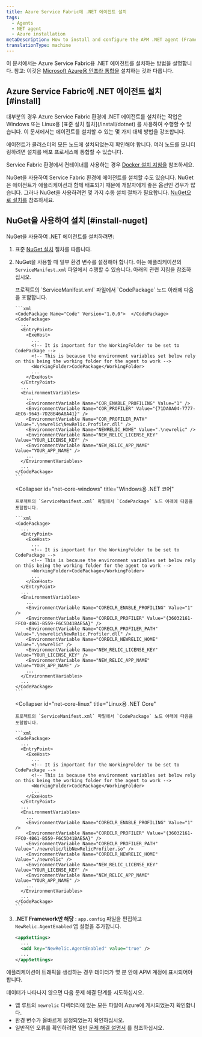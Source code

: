 ```yaml
---
title: Azure Service Fabric에 .NET 에이전트 설치
tags:
  - Agents
  - NET agent
  - Azure installation
metaDescription: How to install and configure the APM .NET agent (Framework and Core) for Azure Service Fabric.
translationType: machine
---
```


이 문서에서는 Azure Service Fabric용 .NET 에이전트를 설치하는 방법을 설명합니다. 참고: 이것은 [Microsoft Azure용 인프라 통합을](/docs/integrations/microsoft-azure-integrations/getting-started/introduction-azure-monitoring-integrations) 설치하는 것과 다릅니다.

## Azure Service Fabric에 .NET 에이전트 설치 [#install]

<Callout variant="important">
  대부분의 경우 Azure Service Fabric 환경에 .NET 에이전트를 설치하는 작업은 Windows 또는 Linux용 [표준 설치 절차](/install/dotnet) 를 사용하여 수행할 수 있습니다. 이 문서에서는 에이전트를 설치할 수 있는 몇 가지 대체 방법을 강조합니다.

  에이전트가 클러스터의 모든 노드에 설치되었는지 확인해야 합니다. 여러 노드를 모니터링하려면 설치를 배포 프로세스에 통합할 수 있습니다.
</Callout>

Service Fabric 환경에서 컨테이너를 사용하는 경우 [Docker 설치 지침을](/install/dotnet) 참조하세요.

NuGet을 사용하여 Service Fabric 환경에 에이전트를 설치할 수도 있습니다. NuGet은 에이전트가 애플리케이션과 함께 배포되기 때문에 개발자에게 좋은 옵션인 경우가 많습니다. 그러나 NuGet을 사용하려면 몇 가지 수동 설치 절차가 필요합니다. [NuGet으로 설치를](#install-nuget) 참조하세요.

## NuGet을 사용하여 설치 [#install-nuget]

NuGet을 사용하여 .NET 에이전트를 설치하려면:

1. 표준 [NuGet 설치](/docs/agents/net-agent/installation/install-net-agent-using-nuget) 절차를 따릅니다.

2. NuGet을 사용할 때 일부 환경 변수를 설정해야 합니다. 이는 애플리케이션의 `ServiceManifest.xml` 파일에서 수행할 수 있습니다. 아래의 관련 지침을 참조하십시오.

   <CollapserGroup>
     <Collapser
       id="net-framework"
       title=".NET 프레임 워크"
     >
       프로젝트의 `ServiceManifest.xml` 파일에서 `CodePackage` 노드 아래에 다음을 포함합니다.

       ```xml
       <CodePackage Name="Code" Version="1.0.0">  </CodePackage>
       <CodePackage>
         ...
         <EntryPoint>
           <ExeHost>
             ...
             <!-- It is important for the WorkingFolder to be set to CodePackage -->
             <!-- This is because the environment variables set below rely on this being the working folder for the agent to work -->
             <WorkingFolder>CodePackage</WorkingFolder>
             ...
           </ExeHost>
         </EntryPoint>
         ...
         <EnvironmentVariables>
           ...
           <EnvironmentVariable Name="COR_ENABLE_PROFILING" Value="1" />
           <EnvironmentVariable Name="COR_PROFILER" Value="{71DA0A04-7777-4EC6-9643-7D28B46A8A41}" />
           <EnvironmentVariable Name="COR_PROFILER_PATH" Value=".\newrelic\NewRelic.Profiler.dll" />
           <EnvironmentVariable Name="NEWRELIC_HOME" Value=".\newrelic" />
           <EnvironmentVariable Name="NEW_RELIC_LICENSE_KEY" Value="YOUR_LICENSE_KEY" />
           <EnvironmentVariable Name="NEW_RELIC_APP_NAME" Value="YOUR_APP_NAME" />
           ...
         </EnvironmentVariables>
         ...
       </CodePackage>
       ```
     </Collapser>

     <Collapser
       id="net-core-windows"
       title="Windows용 .NET 코어"
     >
       프로젝트의 `ServiceManifest.xml` 파일에서 `CodePackage` 노드 아래에 다음을 포함합니다.

       ```xml
       <CodePackage>
         ...
         <EntryPoint>
           <ExeHost>
             ...
             <!-- It is important for the WorkingFolder to be set to CodePackage -->
             <!-- This is because the environment variables set below rely on this being the working folder for the agent to work -->
             <WorkingFolder>CodePackage</WorkingFolder>
             ...
           </ExeHost>
         </EntryPoint>
         ...
         <EnvironmentVariables>
           ...
           <EnvironmentVariable Name="CORECLR_ENABLE_PROFILING" Value="1" />
           <EnvironmentVariable Name="CORECLR_PROFILER" Value="{36032161-FFC0-4B61-B559-F6C5D41BAE5A}" />
           <EnvironmentVariable Name="CORECLR_PROFILER_PATH" Value=".\newrelic\NewRelic.Profiler.dll" />
           <EnvironmentVariable Name="CORECLR_NEWRELIC_HOME" Value=".\newrelic" />
           <EnvironmentVariable Name="NEW_RELIC_LICENSE_KEY" Value="YOUR_LICENSE_KEY" />
           <EnvironmentVariable Name="NEW_RELIC_APP_NAME" Value="YOUR_APP_NAME" />
           ...
         </EnvironmentVariables>
         ...
       </CodePackage>
       ```
     </Collapser>

     <Collapser
       id="net-core-linux"
       title="Linux용 .NET Core"
     >
       프로젝트의 `ServiceManifest.xml` 파일에서 `CodePackage` 노드 아래에 다음을 포함합니다.

       ```xml
       <CodePackage>
         ...
         <EntryPoint>
           <ExeHost>
             ...
             <!-- It is important for the WorkingFolder to be set to CodePackage -->
             <!-- This is because the environment variables set below rely on this being the working folder for the agent to work -->
             <WorkingFolder>CodePackage</WorkingFolder>
             ...
           </ExeHost>
         </EntryPoint>
         ...
         <EnvironmentVariables>
           ...
           <EnvironmentVariable Name="CORECLR_ENABLE_PROFILING" Value="1" />
           <EnvironmentVariable Name="CORECLR_PROFILER" Value="{36032161-FFC0-4B61-B559-F6C5D41BAE5A}" />
           <EnvironmentVariable Name="CORECLR_PROFILER_PATH" Value="./newrelic/libNewRelicProfiler.so" />
           <EnvironmentVariable Name="CORECLR_NEWRELIC_HOME" Value="./newrelic" />
           <EnvironmentVariable Name="NEW_RELIC_LICENSE_KEY" Value="YOUR_LICENSE_KEY" />
           <EnvironmentVariable Name="NEW_RELIC_APP_NAME" Value="YOUR_APP_NAME" />
           ...
         </EnvironmentVariables>
         ...
       </CodePackage>
       ```
     </Collapser>
   </CollapserGroup>

3. **.NET Framework만 해당** : `app.config` 파일을 편집하고 `NewRelic.AgentEnabled` 앱 설정을 추가합니다.

   ```xml
   <appSettings>
     ...
     <add key="NewRelic.AgentEnabled" value="true" />
     ...
   </appSettings>
   ```

애플리케이션이 트래픽을 생성하는 경우 데이터가 몇 분 안에 APM 계정에 표시되어야 합니다.

<InstallFeedback/>

데이터가 나타나지 않으면 다음 문제 해결 단계를 시도하십시오.

* 앱 루트의 `newrelic` 디렉터리에 있는 모든 파일이 Azure에 게시되었는지 확인합니다.
* 환경 변수가 올바르게 설정되었는지 확인하십시오.
* 일반적인 오류를 확인하려면 일반 [문제 해결 설명서](/docs/agents/net-agent/troubleshooting/no-data-appears-net) 를 참조하십시오.